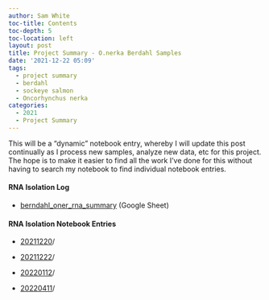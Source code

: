```yaml
---
author: Sam White
toc-title: Contents
toc-depth: 5
toc-location: left
layout: post
title: Project Summary - O.nerka Berdahl Samples
date: '2021-12-22 05:09'
tags: 
  - project summary
  - berdahl
  - sockeye salmon
  - Oncorhynchus nerka
categories: 
  - 2021
  - Project Summary
---
```

This will be a “dynamic” notebook entry, whereby I will update this post continually as I process new samples, analyze new data, etc for this project. The hope is to make it easier to find all the work I've done for this without having to search my notebook to find individual notebook entries.

#### RNA Isolation Log

- [berndahl_oner_rna_summary](https://docs.google.com/spreadsheets/d/1MnwZe-4HenHbY8g8G7Ut2kq6saMStkaJE4ufZqox_Hs/edit?usp=sharing) (Google Sheet)


#### RNA Isolation Notebook Entries

- [20211220](https://robertslab.github.io/sams-notebook/posts/2021/2021-12-20-RNA-Isolation---O.nerka-Berdahl-Tissues/)/

- [20211222](https://robertslab.github.io/sams-notebook/posts/2021/2021-12-22-RNA-Isolation---O.nerka-Berdahl-Brain-Tissues/)/

- [20220112](https://robertslab.github.io/sams-notebook/posts/2022/2022-01-12-RNA-Isolation---O.nerka-Berdahl-Brain-Tissues/)/

- [20220411](https://robertslab.github.io/sams-notebook/posts/2022/2022-04-11-RNA-Isolation---O.nerka-Berdahl-Brain-Tissues/)/
